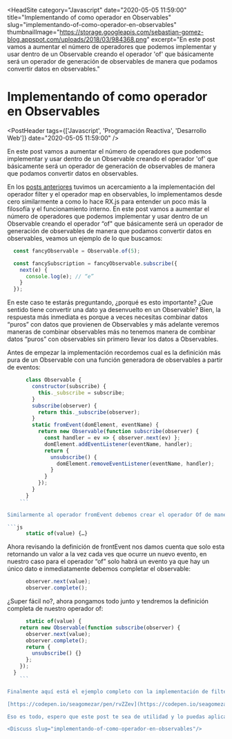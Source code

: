 
<HeadSite 
    category="Javascript"
    date="2020-05-05 11:59:00"
    title="Implementando of como operador en Observables"
    slug="implementando-of-como-operador-en-observables"
    thumbnailImage="https://storage.googleapis.com/sebastian-gomez-blog.appspot.com/uploads/2018/03/984368.png"
    excerpt="En este post vamos a aumentar el número de operadores que podemos implementar y usar dentro de un Observable creando el operador 'of' que básicamente será un operador de generación de observables de manera que podamos convertir datos en observables."
></HeadSite>

# Implementando of como operador en Observables

<PostHeader tags={['Javascript', 'Programación Reactiva', 'Desarrollo Web']} date="2020-05-05 11:59:00" />

En este post vamos a aumentar el número de operadores que podemos implementar y usar dentro de un Observable creando el operador 'of' que básicamente será un operador de generación de observables de manera que podamos convertir datos en observables.

En los [posts anteriores](https://www.sebastian-gomez.com/implementando-filter-como-operador-en-observables/) tuvimos un acercamiento a la implementación del operador filter y el operador map en observables, lo implementamos desde cero similarmente a como lo hace RX.js para entender un poco más la filosofía y el funcionamiento interno. En este post vamos a aumentar el número de operadores que podemos implementar y usar dentro de un Observable creando el operador “of" que básicamente será un operador de generación de observables de manera que podamos convertir datos en observables, veamos un ejemplo de lo que buscamos:

```js
  const fancyObservable = Observable.of(5);

  const fancySubscription = fancyObservable.subscribe({
    next(e) {
      console.log(e); // “e” 
    }
  });
```

En este caso te estarás preguntando, ¿porqué es esto importante? ¿Que sentido tiene convertir una dato ya desenvuelto en un Observable? Bien, la respuesta más inmediata es porque a veces necesitas combinar datos “puros” con datos que provienen de Observables y más adelante veremos maneras de combinar observables más no tenemos manera de combinar datos “puros” con observables sin primero llevar los datos a Observables.

Antes de empezar la implementación recordemos cual es la definición más pura de un Observable con una función generadora de observables a partir de eventos:

```js
      class Observable {  
        constructor(subscribe) {
          this._subscribe = subscribe;
        }
        subscribe(observer) {
          return this._subscribe(observer);
        }
        static fromEvent(domElement, eventName) {
          return new Observable(function subscribe(observer) {
            const handler = ev => { observer.next(ev) };
            domElement.addEventListener(eventName, handler);
            return {
              unsubscribe() {
                domElement.removeEventListener(eventName, handler);
              }
            }
          });
        }
      }
    ```

Similarmente al operador fromEvent debemos crear el operador Of de manera estática es decir que esta función va estar ligada al prototipo (prototype) sin importar si existe o no una instancia de un Observable. Diferente a lo que pasaba con las funciones filter y map que definitivamente solo se invocaban si ya tenían un observable instancia.

```js
      static of(value) {…}
  ```

Ahora revisando la definición de frontEvent nos damos cuenta que solo esta retornando un valor a la vez cada ves que ocurre un nuevo evento, en nuestro caso para el operador “of” solo habrá un evento ya que hay un único dato e inmediatamente debemos completar el observable:

```js
      observer.next(value);
      observer.complete();
  ```

¿Super fácil no?, ahora pongamos todo junto y tendremos la definición completa de nuestro operador of:
```js
      static of(value) {
    return new Observable(function subscribe(observer) {
      observer.next(value);
      observer.complete();
      return {
        unsubscribe() {}
      };
    });
  }
    ```

Finalmente aquí está el ejemplo completo con la implementación de filter, map y nuestro nuevo operador of:

[https://codepen.io/seagomezar/pen/rvZZev](https://codepen.io/seagomezar/pen/rvZZev?editors=0011)

Eso es todo, espero que este post te sea de utilidad y lo puedas aplicar a algún proyecto que tengas en mente y que simplemente te haya ayudado a entender la naturaleza de los operadores sobre observables. déjame un comentario si lograste implementarlo, si quieres añadir alguna otra funcionalidad o si tienes alguna duda no dudes en dejarme un comentario en la parte de abajo, recuerda que si te gustó también puedes compartir usando los links a las redes sociales en la parte de abajo.

<Discuss slug="implementando-of-como-operador-en-observables"/>